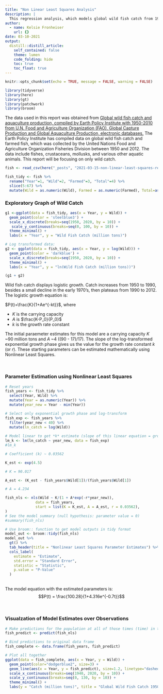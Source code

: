 ```yaml
---
title: "Non Linear Least Squares Analysis"
description: |
  This regression analysis, which models global wild fish catch from 1950-2012, was completed in RStudio 1.4.
author:
  - name: Kelsie Fronheiser
    url: {}
date: 03-10-2021
output:
  distill::distill_article:
    self_contained: false
    theme: lumen
    code_folding: hide
    toc: true
    toc_float: true
---
```



```r
knitr::opts_chunk$set(echo = TRUE, message = FALSE, warning = FALSE)

library(tidyverse)
library(here)
library(gt)
library(patchwork)
library(broom)
```

The data used in this report was obtained from [Global wild fish catch and aquaculture production, compiled by Earth Policy Institute with 1950-2010 from U.N. Food and Agriculture Organization (FAO), Global Capture Production and Global Aquaculture Production, electronic databases.](http://www.fao.org/fishery/topic/16140/en) The Earth Policy Institute has compiled data on global wild fish catch and farmed fish, which was collected by the United Nations Food and Agriculture Organization Fisheries Division between 1950 and 2012. The data include fishes, crustaceans, mollusks, and various other aquatic animals. This report will be focusing on only wild catch.

```r
fish <- read_csv(here("_posts", "2021-03-15-non-linear-least-squares-regression", "fish_catch.csv"))

fish_tidy <- fish %>% 
  rename("Year"=1, "Wild"=2, "Farmed"=3, "Total"=4) %>% 
  slice(5:67) %>% 
  mutate(Wild = as.numeric(Wild), Farmed = as.numeric(Farmed), Total=as.numeric(Total))
```

### Exploratory Graph of Wild Catch
```r
g1 <-ggplot(data = fish_tidy, aes(x = Year, y = Wild)) +
  geom_point(color = 'steelblue3') +
  scale_x_discrete(breaks=seq(1950, 2020, by = 10)) +
   scale_y_continuous(breaks=seq(0, 100, by = 10)) +
  theme_minimal() +
  labs(x = "Year", y = "Wild Fish Catch (million tons)")

# Log transformed data:
g2 <- ggplot(data = fish_tidy, aes(x = Year, y = log(Wild))) +
  geom_point(color = 'darkblue') +
  scale_x_discrete(breaks=seq(1950, 2020, by = 10)) +
  theme_minimal() +
  labs(x = "Year", y = "ln(Wild Fish Catch (million tons))")

(g1 + g2)
```

Wild fish catch displays logistic growth. Catch increases from 1950 to 1990, besides a small decline in the early 1970's, then plateaus from 1990 to 2012. The logistic growth equation is:

$P(t)=\frac{K}{1+Ae^{-kt}}$, where

- $K$ is the carrying capacity
- $A$ is $\frac{K-P_0}{P_0}$
- $k$ is the growth rate constant

The initial paraemeter estimates for this model are a carrying capacity *K* ~90 million tons and *A* ~4 ((90 - 17)/17). The slope of the log-transformed exponential growth phase gives us the value for the growth rate constant *k* (or *r*). These starting parameters can be estimated mathematically using Nonlinear Least Squares. 

<br>  

### Parameter Estimation using Nonlinear Least Squares
```r
# Reset years
fish_years <- fish_tidy %>% 
  select(Year, Wild) %>%
  mutate(Year = as.numeric(Year)) %>%  
  mutate(year_new = Year - min(Year))

# Select only exponential growth phase and log-transform
fish_exp <- fish_years %>% 
  filter(year_new < 40) %>% 
  mutate(ln_catch = log(Wild))
  
# Model linear to get *k* estimate (slope of this linear equation = growth rate constant)
lm_k <- lm(ln_catch ~ year_new, data = fish_exp)
#lm_k

# Coefficient (k) ~ 0.03562

K_est <- exp(4.5)

# K = 90.017

A_est <- (K_est - fish_years$Wild[1])/(fish_years$Wild[1])

# A = 4.234

fish_nls <- nls(Wild ~ K/(1 + A*exp(-r*year_new)),
              data = fish_years,
              start = list(K = K_est, A = A_est, r = 0.03562),
)
# See the model summary (null hypothesis: parameter value = 0)
#summary(fish_nls)

# Use broom:: function to get model outputs in tidy format 
model_out <- broom::tidy(fish_nls)
model_out %>% 
  gt() %>% 
  tab_header(title = "Nonlinear Least Squares Parameter Estimates") %>% 
  cols_label(
    estimate = "Estimate",
    std.error = "Standard Error",
    statistic = "Statistic",
    p.value = "P-Value"
  )
```
<br>
The model equation with the estimated parameters is:
$$P(t) = \frac{100.28}{1+4.316e^{-0.7t}}$$


<br>  

### Visualzation of Model Estimates over Observations
```r
# Make predictions for the population at all of those times (time) in the original df 
fish_predict <- predict(fish_nls)

# Bind predictions to original data frame
fish_complete <- data.frame(fish_years, fish_predict)

# Plot all together
ggplot(data = fish_complete, aes(x = Year, y = Wild)) +
  geom_point(color="dodgerblue2", size=3) +
  geom_line(aes(x = Year, y = fish_predict), size=1.2, linetype="dashed") +
  scale_x_continuous(breaks=seq(1940, 2020, by = 10)) +
  scale_y_continuous(breaks=seq(0, 130, by = 10)) +
  theme_minimal() +
  labs(y = "Catch (million tons)", title = "Global Wild Fish Catch 1950-2012", subtitle = "Original Observations & Model Trend Line using NLS")
```




